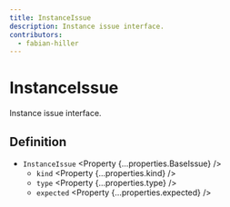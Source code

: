 ```yaml
---
title: InstanceIssue
description: Instance issue interface.
contributors:
  - fabian-hiller
---
```



# InstanceIssue

Instance issue interface.

## Definition

- `InstanceIssue` <Property {...properties.BaseIssue} />
  - `kind` <Property {...properties.kind} />
  - `type` <Property {...properties.type} />
  - `expected` <Property {...properties.expected} />

